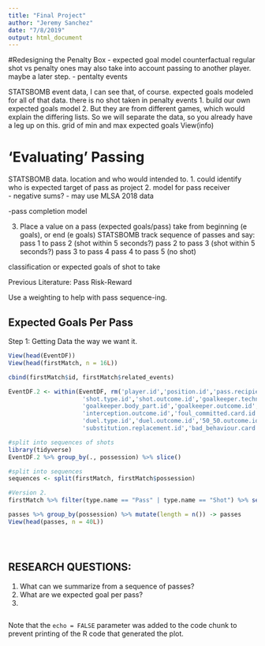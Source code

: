 ```yaml
---
title: "Final Project"
author: "Jeremy Sanchez"
date: "7/8/2019"
output: html_document
---
```

#Redesigning the Penalty Box
- expected goal model
    counterfactual
      regular shot vs penalty ones
    may also take into account passing to another player. maybe a later step.
- pentalty events

STATSBOMB event data, I can see that, of course.
expected goals modeled for all of that data. 
there is no shot taken in penalty events
  1. build our own expected goals model
     2. But they are from different games, which would explain the differing lists.
     So we will separate the data, so you already have a leg up on this.
        grid of min and max expected goals
View(info)  


# 'Evaluating' Passing 
STATSBOMB data. 
  location and who would intended to.
1. could identify who is expected target of pass as project
2. model for pass receiver  
   - negative sums?
   - may use MLSA 2018 data

  -pass completion model

3. Place a value on a pass (expected goals/pass)
take from beginning (e goals), or end (e goals)
STATSBOMB 
  track sequence of passes and say:
    pass 1 to pass 2 (shot within 5 seconds?)
    pass 2 to pass 3 (shot within 5 seconds?)
    pass 3 to pass 4
    pass 4 to pass 5 (no shot)
    
classification or expected goals of shot to take

Previous Literature: Pass Risk-Reward

Use a weighting to help with pass sequence-ing.

## Expected Goals Per Pass
Step 1: Getting Data the way we want it.
```r
View(head(EventDF))
View(head(firstMatch, n = 16L))

cbind(firstMatch$id, firstMatch$related_events)

EventDF.2 <- within(EventDF, rm('player.id','position.id','pass.recipient.id','pass.height.id','pass.body_part.id','pass.type.id','pass.outcome.id','ball_receipt.outcome.id','dribble.outcome.id','shot.body_part.id',
                     'shot.type.id','shot.outcome.id','goalkeeper.technique.id','goalkeeper.position.id',
                     'goalkeeper.body_part.id','goalkeeper.outcome.id','goalkeeper.type.id',
                     'interception.outcome.id','foul_committed.card.id','foul_committed.type.id', 
                     'duel.type.id','duel.outcome.id','50_50.outcome.id','substitution.outcome.id',
                     'substitution.replacement.id','bad_behaviour.card.id'))

#split into sequences of shots
library(tidyverse)
EventDF.2 %>% group_by(., possession) %>% slice()

#split into sequences 
sequences <- split(firstMatch, firstMatch$possession)

#Version 2.
firstMatch %>% filter(type.name == "Pass" | type.name == "Shot") %>% select(possession,type.name,possession_team.name, location, pass.end_location, duration,shot.statsbomb_xg, minute, second) -> passes

passes %>% group_by(possession) %>% mutate(length = n()) -> passes
View(head(passes, n = 40L))





```
## RESEARCH QUESTIONS:
1. What can we summarize from a sequence of passes?
2. What are we expected goal per pass?
3. 

```r

```
    
  

Note that the `echo = FALSE` parameter was added to the code chunk to prevent printing of the R code that generated the plot.

